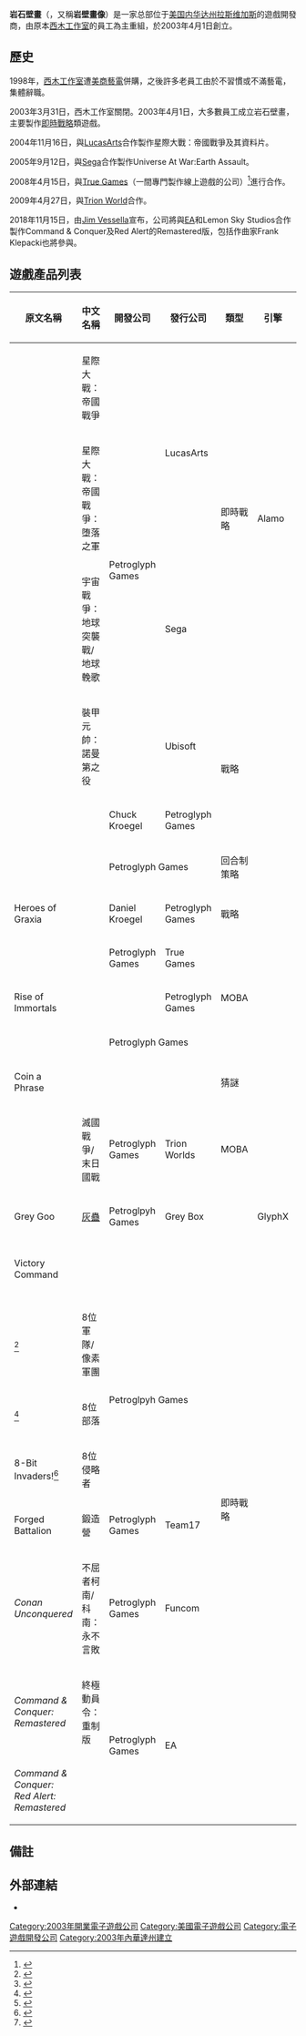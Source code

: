 {{Infobox Company
|name=岩石壁畫
|name_en=Petroglyph Games
|image=Petroglyph logo.jpg
|type=[[私人公司|私人公司]]
|foundation={{Start date|2003|04|01}}
|location={{USA}}[[内华达州|内华达州]][[拉斯维加斯|拉斯维加斯]]
|industry=[[电脑游戏|电脑游戏]]、[[电视游戏|电视游戏]]
|num_employees=115（2012年）
| homepage = {{URL|http://www.petroglyphgames.com/}}
}}
'''岩石壁畫'''（{{lang-en|Petroglpyh Games}}，又稱'''岩壁畫像'''）是一家总部位于[[美国|美国]][[内华达州|内华达州]][[拉斯维加斯|拉斯维加斯]]的遊戲開發商，由原本[[Westwood_Studios|西木工作室]]的員工為主重組，於2003年4月1日創立。

== 歷史 ==
1998年，[[Westwood_Studios|西木工作室]]遭[[美商藝電|美商藝電]]併購，之後許多老員工由於不習慣或不滿藝電，集體辭職。

2003年3月31日，西木工作室關閉。2003年4月1日，大多數員工成立岩石壁畫，主要製作[[即時戰略|即時戰略]]類遊戲。

2004年11月16日，與[[LucasArts|LucasArts]]合作製作星際大戰：帝國戰爭及其資料片。

2005年9月12日，與[[Sega|Sega]]合作製作Universe At War:Earth Assault。

2008年4月15日，與[[True_Games|True Games]]（一間專門製作線上遊戲的公司）<ref>{{Cite web |url=http://www.petroglyphgames.com/news/index.php?id=180&year=2008 |title=存档副本 |access-date=2008-06-01 |archive-url=https://web.archive.org/web/20080528174916/http://www.petroglyphgames.com/news/index.php?id=180&year=2008 |archive-date=2008-05-28 |dead-url=yes }}</ref>進行合作。

2009年4月27日，與[[Trion_World|Trion World]]合作。

2018年11月15日，由[[Jim_Vessella|Jim Vessella]]宣布，公司將與[[艺电|EA]]和Lemon Sky Studios合作製作Command & Conquer及Red Alert的Remastered版，包括作曲家Frank Klepacki也將參與。

==遊戲產品列表==
{| class="wikitable sortable"
!原文名稱
!中文名稱
!開發公司
!發行公司
!類型
!引擎
!平台
!發行時間
!備註
|-
|{{link-en|Star Wars: Empire at War}}
|星際大戰：帝國戰爭
| rowspan="4" |Petroglyph Games
| rowspan="2" |LucasArts
| rowspan="3" |即時戰略
| rowspan="3" |Alamo
|Windows

OS X
|2006
|
|-
|{{link-en|Star Wars: Empire at War: Forces of Corruption}}
|星際大戰：帝國戰爭：堕落之軍
|Windows
|2006
|資料片
|-
|{{link-en|Universe at War: Earth Assault}}
|宇宙戰爭：地球突襲戰/地球輓歌
|Sega
|Windows

Xbox 360
|2007
|
|-
|{{link-en|Panzer General: Allied Assault}}
|裝甲元帥：諾曼第之役
|Ubisoft
| rowspan="2" |戰略
|
|XBLA

桌面
|2009
|
|-
|{{link-en|Panzer General: Russian Assault}}
|
|Chuck Kroegel
|Petroglyph Games
|
|桌面
|2010
|
|-
|{{link-en|Guardians of Graxia}}
|
| colspan="2" |Petroglyph Games
|回合制策略
|
|Windows
|2010
|
|-
|Heroes of Graxia
|
|Daniel Kroegel
|Petroglyph Games
|戰略
|
|桌面
|2010
|
|-
|{{link-en|Mytheon}}
|
|Petroglyph Games
|True Games
| rowspan="3" |MOBA
|
|Windows
|2010
|關閉
|-
|Rise of Immortals
|
|
|Petroglyph Games
|
|
|2011
|
|-
|{{link-en|Battle_for_Graxia|Battle for Graxia}}
|
| colspan="2" |Petroglyph Games
|
|Windows
|2012
|關閉
|-
|Coin a Phrase
|
|
|
|猜謎
|
|iOS
|2013
|
|-
|{{link-en|End of Nations}}
|滅國戰爭/末日國戰
|Petroglyph Games
|Trion Worlds
|MOBA
|
| rowspan="10" |Windows
|
|Alpha測試後取消
|-
|Grey Goo
|[[灰蠱|灰蠱]]
|Petroglpyh Games
|Grey Box
| rowspan="9" |即時戰略
|GlyphX
|2015
|
|-
|Victory Command
|
|
|
|
|
|Kickstarter
募資失敗後取消
|-
|{{link-en|8-Bit Armies}}<ref>{{Cite web|url=http://www.8bitarmies.com/|title=8-Bit Armies|accessdate=2016-08-15|last=Inc.|first=Petroglyph Games,|work=www.8bitarmies.com|archive-date=2020-11-08|archive-url=https://web.archive.org/web/20201108144006/http://www.8bitarmies.com/|dead-url=no}}</ref>
|8位軍隊/像素軍團
| colspan="2" rowspan="3" |Petroglpyh Games
| rowspan="3" |
|2016/4/22<ref>{{Cite web|url=http://store.steampowered.com/app/427250/?snr=1_5_9__300|title=Steam 上的 8-Bit Armies|accessdate=2016-10-24|work=store.steampowered.com|archive-date=2019-10-29|archive-url=https://web.archive.org/web/20191029201736/https://store.steampowered.com/app/427250/?snr=1_5_9__300|dead-url=no}}</ref>
|
|-
|{{link-en|8-Bit Hordes}}<ref>{{Cite web|url=http://www.8bithordes.com/|title=8-Bit Hordes|accessdate=2016-08-15|last=Inc.|first=Petroglyph Games,|work=www.8bithordes.com|archive-date=2021-02-27|archive-url=https://web.archive.org/web/20210227172601/http://www.8bithordes.com/|dead-url=no}}</ref>
|8位部落
|2016/8/12<ref>{{Cite web|url=http://store.steampowered.com/app/497850/?snr=1_5_9__300|title=Steam 上的 8-Bit Hordes|accessdate=2016-10-24|work=store.steampowered.com|archive-date=2019-09-11|archive-url=https://web.archive.org/web/20190911173940/https://store.steampowered.com/app/497850/?snr=1_5_9__300|dead-url=no}}</ref>
|
|-
|8-Bit Invaders!<ref>{{Cite web|url=http://www.8-bitinvaders.com/|title=8-Bit Invaders!|accessdate=2017-01-23|last=Inc.|first=Petroglyph Games,|work=www.8-bitinvaders.com|archive-date=2021-03-05|archive-url=https://web.archive.org/web/20210305143023/http://www.8-bitinvaders.com/|dead-url=no}}</ref>
|8位侵略者
|2016/12/16<ref>{{Cite web|url=http://store.steampowered.com/app/531680/|title=Steam 上的 8-Bit Invaders!|accessdate=2016-10-24|work=store.steampowered.com|archive-date=2021-02-12|archive-url=https://web.archive.org/web/20210212001046/https://store.steampowered.com/app/531680|dead-url=no}}</ref>
|
|-
|Forged Battalion
|鍛造營
|Petroglyph Games
|Team17
|
|2018/8/14
|
|-
|''Conan Unconquered'' 
|不屈者柯南/科南：永不言敗
|Petroglyph Games
|Funcom
|
|2019/5/30
|
|-
|''Command & Conquer: Remastered''
|終極動員令：重制版
| rowspan="2" |Petroglyph Games
| rowspan="2" |EA
| rowspan="2" |
|2020/06/06
|
|-
|''Command & Conquer: Red Alert: Remastered''
|
|TBA
|
|}

==備註==
<div class="references-small">
<references/>
</div>

==外部連結==
*{{Official website}}

{{DEFAULTSORT:Petroglyph Games}}
[[Category:2003年開業電子遊戲公司|Category:2003年開業電子遊戲公司]]
[[Category:美國電子遊戲公司|Category:美國電子遊戲公司]]
[[Category:電子遊戲開發公司|Category:電子遊戲開發公司]]
[[Category:2003年內華達州建立|Category:2003年內華達州建立]]